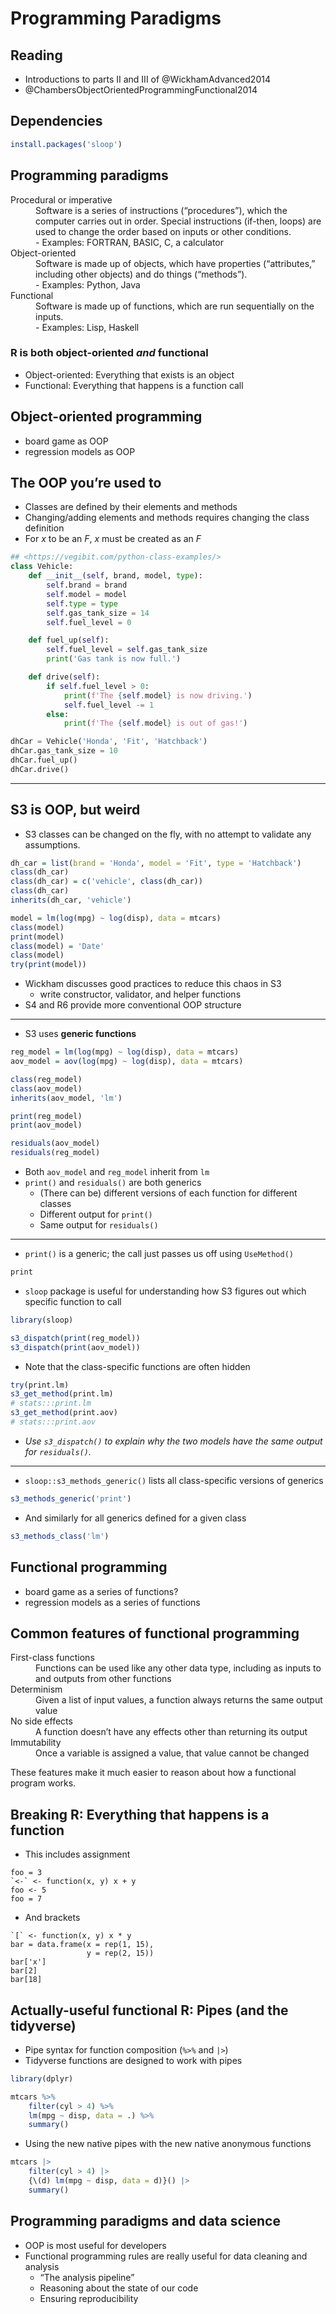 # Programming Paradigms #

## Reading ##

- Introductions to parts II and III of @WickhamAdvanced2014
- @ChambersObjectOrientedProgrammingFunctional2014

## Dependencies ##

```r
install.packages('sloop')
```

## Programming paradigms ##
Procedural or imperative
: Software is a series of instructions ("procedures"), which the computer carries out in order.  Special instructions (if-then, loops) are used to change the order based on inputs or other conditions.  
    - Examples: FORTRAN, BASIC, C, a calculator

Object-oriented
: Software is made up of objects, which have properties ("attributes," including other objects) and do things ("methods").  
    - Examples: Python, Java

Functional
: Software is made up of functions, which are run sequentially on the inputs.  
    - Examples: Lisp, Haskell

### R is both object-oriented *and* functional ###

- Object-oriented:  Everything that exists is an object
- Functional:  Everything that happens is a function call
    
## Object-oriented programming

- board game as OOP
- regression models as OOP

## The OOP you're used to ##

- Classes are defined by their elements and methods
- Changing/adding elements and methods requires changing the class definition
- For $x$ to be an $F$, $x$ must be created as an $F$

```python
## <https://vegibit.com/python-class-examples/>
class Vehicle:
    def __init__(self, brand, model, type):
        self.brand = brand
        self.model = model
        self.type = type
        self.gas_tank_size = 14
        self.fuel_level = 0

    def fuel_up(self):
        self.fuel_level = self.gas_tank_size
        print('Gas tank is now full.')

    def drive(self):
        if self.fuel_level > 0:
            print(f'The {self.model} is now driving.')
            self.fuel_level -= 1
        else:
            print(f'The {self.model} is out of gas!')

dhCar = Vehicle('Honda', 'Fit', 'Hatchback')
dhCar.gas_tank_size = 10
dhCar.fuel_up()
dhCar.drive()
```

---

## S3 is OOP, but weird

- S3 classes can be changed on the fly, with no attempt to validate any assumptions. 

```r
dh_car = list(brand = 'Honda', model = 'Fit', type = 'Hatchback')
class(dh_car)
class(dh_car) = c('vehicle', class(dh_car))
class(dh_car)
inherits(dh_car, 'vehicle')
```
```r
model = lm(log(mpg) ~ log(disp), data = mtcars)
class(model)
print(model)
class(model) = 'Date'
class(model)
try(print(model))
```

- Wickham discusses good practices to reduce this chaos in S3
    - write constructor, validator, and helper functions
- S4 and R6 provide more conventional OOP structure

---

- S3 uses **generic functions**

```r
reg_model = lm(log(mpg) ~ log(disp), data = mtcars)
aov_model = aov(log(mpg) ~ log(disp), data = mtcars)

class(reg_model)
class(aov_model)
inherits(aov_model, 'lm')

print(reg_model)
print(aov_model)

residuals(aov_model)
residuals(reg_model)
```

- Both `aov_model` and `reg_model` inherit from `lm`
- `print()` and `residuals()` are both generics
    - (There can be) different versions of each function for different classes
    - Different output for `print()`
    - Same output for `residuals()`

---

- `print()` is a generic; the call just passes us off using `UseMethod()`

```r
print
```

- `sloop` package is useful for understanding how S3 figures out which specific function to call

```r
library(sloop)
```
```r
s3_dispatch(print(reg_model))
s3_dispatch(print(aov_model))
```

- Note that the class-specific functions are often hidden
```r
try(print.lm)
s3_get_method(print.lm)
# stats:::print.lm
s3_get_method(print.aov)
# stats:::print.aov
```

- *Use `s3_dispatch()` to explain why the two models have the same output for `residuals()`.*

---

- `sloop::s3_methods_generic()` lists all class-specific versions of generics

```r
s3_methods_generic('print')
```

- And similarly for all generics defined for a given class

```r
s3_methods_class('lm')
```

## Functional programming

- board game as a series of functions? 
- regression models as a series of functions

## Common features of functional programming

First-class functions
:  Functions can be used like any other data type, including as inputs to and outputs from other functions

Determinism
:  Given a list of input values, a function always returns the same output value

No side effects
:  A function doesn't have any effects other than returning its output

Immutability
:  Once a variable is assigned a value, that value cannot be changed

These features make it much easier to reason about how a functional program works. 


## Breaking R: Everything that happens is a function ##

- This includes assignment

```
foo = 3
`<-` <- function(x, y) x + y
foo <- 5
foo = 7
```

- And brackets

```
`[` <- function(x, y) x * y
bar = data.frame(x = rep(1, 15),
                 y = rep(2, 15))
bar['x']
bar[2]
bar[18]
```

## Actually-useful functional R:  Pipes (and the tidyverse)

- Pipe syntax for function composition (`%>%` and `|>`)
- Tidyverse functions are designed to work with pipes

```r
library(dplyr)
```

```r
mtcars %>%
    filter(cyl > 4) %>% 
    lm(mpg ~ disp, data = .) %>% 
    summary()
```

- Using the new native pipes with the new native anonymous functions

```r
mtcars |>
    filter(cyl > 4) |>
    {\(d) lm(mpg ~ disp, data = d)}() |>
    summary()
```

## Programming paradigms and data science

- OOP is most useful for developers
- Functional programming rules are really useful for data cleaning and analysis
    - "The analysis pipeline"
    - Reasoning about the state of our code
    - Ensuring reproducibility


<!--
## Lab:  Purrr
- palmerpenguins
- broom
- map() and list columns in dataframes
- microethics? 
-->

